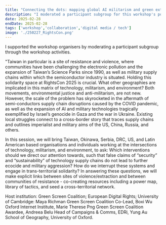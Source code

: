 ```yaml
---
title: "Connecting the dots: mapping global AI militarism and green extractivism"
description: "I moderated a participant subgroup for this workshop's power-mapping activities."
date: 2025-02-28
endDate: 2025-02-28
tags: ['workshop','collaboration','digital media / tech']
image: './250227_RightsCon.png'
---
```


I supported the workshop organisers by moderating a participant subgroup through the workshop activities. 

"Taiwan in particular is a site of resistance and violence, where communities have been challenging the electronic pollution and the expansion of Taiwan’s Science Parks since 1990, as well as military supply chains within which the semiconductor industry is situated. Holding this solidarity space at RightsCon 2025 is crucial. What other geographies are implicated in this matrix of technology, militarism, and environment?  Both movements, environmental justice and anti-militarism, are not new. However, the scale of the problem has skyrocketed in the aftermath of semi-conductors supply chain disruptions caused by the COVID pandemic, as well as the expansion of AI and military technologies tragically exemplified by Israel’s genocide in Gaza and the war in Ukraine.  Existing local struggles connect to a cross-border story that traces supply chains and outlines imperialist and military aims of the US, China, Russia, and others. 

In this session, we will bring Taiwan, Okinawa, Serbia, DRC, US, and Latin American based organisations and individuals working at the intersections of technology, militarism, and environment, to ask: Which interventions should we direct our attention towards, such that false claims of “security” and “sustainability” of technology supply chains do not lead to further ecocide and military aggression?  How do we interrupt these systems and engage in trans-territorial solidarity? In answering these questions, we will make explicit links between sites of violence/extraction and between communities of resistance - co-creating resources including a power map, library of tactics, and seed a cross-territorial network.

Host institution: Green Screen Coalition; European Digital Rights; University of Cambridge: Maya Richman
Green Screen Coalition Co-Lead, Boxi Wu
Oxford Internet Institute, Marie Therese Png
Green Screen Coalition Awardee, Andreea Belu
Head of Campaigns & Comms, EDRi, Yung Au
School of Geography, University of Oxford. 
